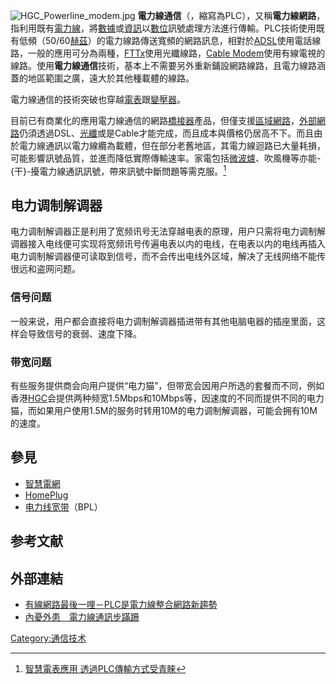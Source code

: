 {{noteTA
|G1 = IT
|1 = zh-hant:乙太網; zh-hans:以太网
}}
{{distinguish|乙太網供電|PoE}}
{{网络协议}}
[[File:HGC_Powerline_modem.jpg|thumb]]
'''電力線通信'''（{{lang-en|Power Line Communication}}，縮寫為PLC），又稱'''電力線網路'''，指利用既有[[電力線|電力線]]，將[[數據|數據]]或[[資訊|資訊]]以[[數位|數位]]訊號處理方法進行傳輸。PLC技術使用既有低頻（50/60[[赫茲|赫茲]]）的電力線路傳送寬頻的網路訊息，相對於[[ADSL|ADSL]]使用電話線路，一般的應用可分為兩種，[[FTTx|FTTx]]使用光纖線路，[[Cable_Modem|Cable Modem]]使用有線電視的線路。使用'''電力線通信'''技術，基本上不需要另外重新鋪設網路線路，且電力線路涵蓋的地區範圍之廣，遠大於其他種載體的線路。

電力線通信的技術突破也穿越[[電表|電表]]跟[[變壓器|變壓器]]。

目前已有商業化的應用電力線通信的網路[[橋接器|橋接器]]產品，但僅支援[[區域網路|區域網路]]，[[網際網路|外部網路]]仍須透過DSL、[[光纖|光纖]]或是Cable才能完成，而且成本與價格仍居高不下。而且由於電力線通訊以電力線纜為載體，但在部分老舊地區，其電力線迴路已大量耗損，可能影響訊號品質，並進而降低實際傳輸速率。家電包括[[微波爐|微波爐]]、吹風機等亦能-{干}-擾電力線通訊訊號，帶來訊號中斷問題等需克服。<ref>[https://www.ctimes.com.tw/DispNews/tw/%E6%99%BA%E6%85%A7%E9%9B%BB%E7%B6%B2/%E6%99%BA%E6%85%A7%E9%9B%BB%E8%A1%A8/1106241732PU.shtml 智慧電表應用 透過PLC傳輸方式受青睞]</ref>

==电力调制解调器==
{{unreferenced-section|time=2018-07-07}}
电力调制解调器正是利用了宽频讯号无法穿越电表的原理，用户只需将电力调制解调器接入电线便可实现将宽频讯号传遍电表以内的电线，在电表以内的电线再插入电力调制解调器便可读取到信号，而不会传出电线外区域，解决了无线网络不能传很远和盗网问题。

===信号问题===
一般来说，用户都会直接将电力调制解调器插进带有其他电脑电器的插座里面，这样会导致信号的衰弱、速度下降。

===带宽问题===
有些服务提供商会向用户提供“电力猫”，但带宽会因用户所选的套餐而不同，例如香港[[和記環球電訊|HGC]]会提供两种频宽1.5Mbps和10Mbps等，因速度的不同而提供不同的电力猫，而如果用户使用1.5M的服务时转用10M的电力调制解调器，可能会拥有10M的速度。

==參見==
*[[智慧電網|智慧電網]]
*[[HomePlug|HomePlug]]
*[[电力线宽带|电力线宽带]]（BPL）

==参考文献==
{{reflist}}

==外部連結==
* [https://web.archive.org/web/20080308083011/http://www.ithome.com.tw/itadm/article.php?c=40419 有線網路最後一哩－PLC是電力線整合網路新趨勢]
* [http://www.2cm.com.tw/coverstory_content.asp?sn=0710220006 內憂外患　電力線通訊步蹣跚]

{{電力模板}}
{{Internet access}}

[[Category:通信技术|Category:通信技术]]